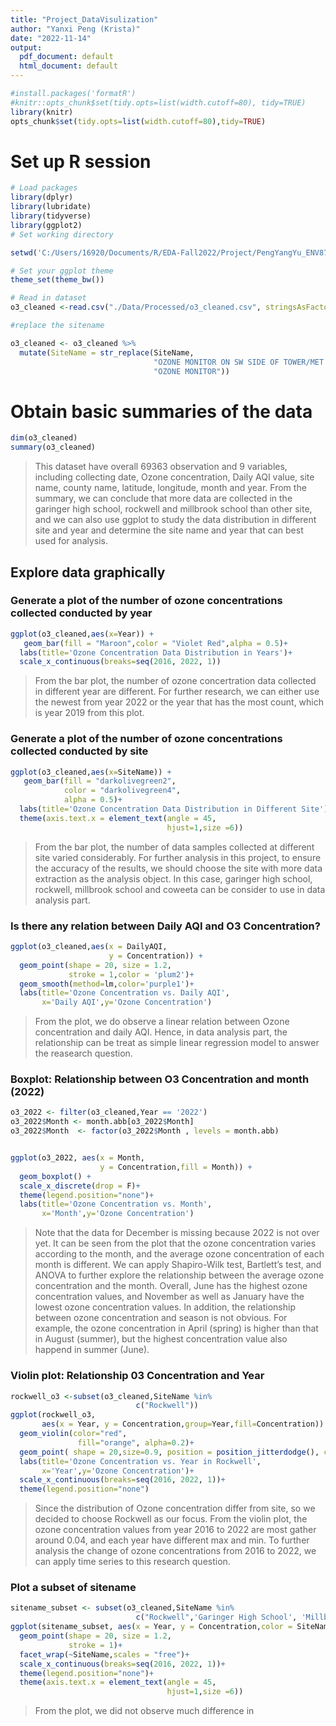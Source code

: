 ---
title: "Project_DataVisulization"
author: "Yanxi Peng (Krista)"
date: "2022-11-14"
output:
  pdf_document: default
  html_document: default
---

```{r setup, include=FALSE}

#install.packages('formatR')
#knitr::opts_chunk$set(tidy.opts=list(width.cutoff=80), tidy=TRUE)
library(knitr)
opts_chunk$set(tidy.opts=list(width.cutoff=80),tidy=TRUE)
```
# Set up R session
```{r, message = FALSE}
# Load packages
library(dplyr)
library(lubridate)
library(tidyverse)
library(ggplot2)
# Set working directory

setwd('C:/Users/16920/Documents/R/EDA-Fall2022/Project/PengYangYu_ENV872_EDA_FinalProject')

# Set your ggplot theme
theme_set(theme_bw())

# Read in dataset
o3_cleaned <-read.csv("./Data/Processed/o3_cleaned.csv", stringsAsFactors = TRUE)

#replace the sitename

o3_cleaned <- o3_cleaned %>% 
  mutate(SiteName = str_replace(SiteName, 
                                "OZONE MONITOR ON SW SIDE OF TOWER/MET EQUIPMENT 10FT ABOVE TOWER",
                                "OZONE MONITOR"))

```

# Obtain basic summaries of the data
```{r}
dim(o3_cleaned)
summary(o3_cleaned)
```
> This dataset have overall 69363 observation and 9 variables, including collecting date, Ozone concentration, Daily AQI value, site name, county name, latitude, longitude, month and year. From the summary, we can conclude that more data are collected in the garinger high school, rockwell and millbrook school than other site, and we can also use ggplot to study the data distribution in different site and year and determine the site name and year that can best used for analysis.

## Explore data graphically

###  Generate a plot of the number of ozone concentrations collected conducted by year
```{r}
ggplot(o3_cleaned,aes(x=Year)) +
   geom_bar(fill = "Maroon",color = "Violet Red",alpha = 0.5)+
  labs(title='Ozone Concentration Data Distribution in Years')+
  scale_x_continuous(breaks=seq(2016, 2022, 1))
```

> From the bar plot, the number of ozone concertration data collected in different year are different. For further research, we can either use the newest from year 2022 or the year that has the most count, which is year 2019 from this plot.

### Generate a plot of the number of ozone concentrations collected conducted by site

```{r}
ggplot(o3_cleaned,aes(x=SiteName)) +
   geom_bar(fill = "darkolivegreen2",
            color = "darkolivegreen4",
            alpha = 0.5)+
  labs(title='Ozone Concentration Data Distribution in Different Site')+
  theme(axis.text.x = element_text(angle = 45,
                                   hjust=1,size =6))
```

>From the bar plot, the number of data samples collected at different site varied considerably. For further analysis in this project, to ensure the accuracy of the results, we should choose the site with more data extraction as the analysis object. In this case, garinger high school, rockwell, millbrook school and coweeta can be consider to use in data analysis part.

### Is there any relation between Daily AQI and O3 Concentration?

```{r}
ggplot(o3_cleaned,aes(x = DailyAQI, 
                      y = Concentration)) +
  geom_point(shape = 20, size = 1.2, 
             stroke = 1,color = 'plum2')+
  geom_smooth(method=lm,color='purple1')+
  labs(title='Ozone Concentration vs. Daily AQI',
       x='Daily AQI',y='Ozone Concentration')
```

> From the plot, we do observe a linear relation between Ozone concentration and daily AQI. Hence, in data analysis part, the relationship can be treat as simple linear regression model to answer the reasearch question.


### Boxplot: Relationship between O3 Concentration and month (2022)
```{r}
o3_2022 <- filter(o3_cleaned,Year == '2022')
o3_2022$Month <- month.abb[o3_2022$Month]
o3_2022$Month  <- factor(o3_2022$Month , levels = month.abb)


ggplot(o3_2022, aes(x = Month, 
                    y = Concentration,fill = Month)) +
  geom_boxplot() +
  scale_x_discrete(drop = F)+
  theme(legend.position="none")+
  labs(title='Ozone Concentration vs. Month',
       x='Month',y='Ozone Concentration')

```

> Note that the data for December is missing because 2022 is not over yet. It can be seen from the plot that the ozone concentration varies according to the month, and the average ozone concentration of each month is different. We can apply Shapiro-Wilk test, Bartlett's test, and ANOVA to further explore the relationship between the average ozone concentration and the month. Overall, June has the highest ozone concentration values, and November as well as January have the lowest ozone concentration values. In addition, the relationship between ozone concentration and season is not obvious. For example, the ozone concentration in April (spring) is higher than that in August (summer), but the highest concentration value also happend in summer (June).

### Violin plot: Relationship 03 Concentration and Year
```{r}
rockwell_o3 <-subset(o3_cleaned,SiteName %in% 
                            c("Rockwell"))
ggplot(rockwell_o3, 
       aes(x = Year, y = Concentration,group=Year,fill=Concentration)) +
  geom_violin(color="red", 
               fill="orange", alpha=0.2)+
  geom_point( shape = 20,size=0.9, position = position_jitterdodge(), color="darkred",alpha=1)+
  labs(title='Ozone Concentration vs. Year in Rockwell',
       x='Year',y='Ozone Concentration')+
  scale_x_continuous(breaks=seq(2016, 2022, 1))+
  theme(legend.position="none")
```

> Since the distribution of Ozone concentration differ from site, so we decided to choose Rockwell as our focus. From the violin plot, the ozone concentration values from year 2016 to 2022 are most gather around 0.04, and each year have different max and min. To further analysis the change of ozone concentrations from 2016 to 2022, we can apply time series to this research question.

### Plot a subset of sitename
```{r}
sitename_subset <- subset(o3_cleaned,SiteName %in% 
                            c("Rockwell",'Garinger High School', 'Millbrook School'))
ggplot(sitename_subset, aes(x = Year, y = Concentration,color = SiteName)) +
  geom_point(shape = 20, size = 1.2, 
             stroke = 1)+
  facet_wrap(~SiteName,scales = "free")+
  scale_x_continuous(breaks=seq(2016, 2022, 1))+
  theme(legend.position="none")+
  theme(axis.text.x = element_text(angle = 45,
                                   hjust=1,size =6))

```
> From the plot, we did not observe much difference in 
